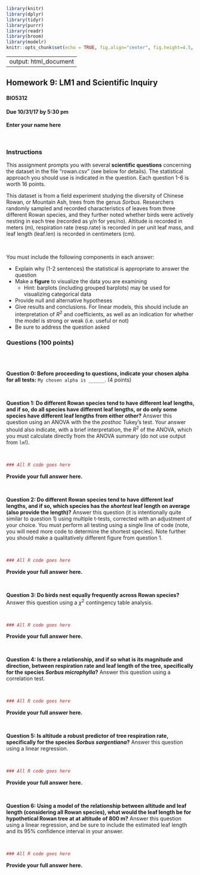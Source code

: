 ```r
library(knitr)
library(dplyr)
library(tidyr)
library(purrr)
library(readr)
library(broom)
library(modelr)
knitr::opts_chunk$set(echo = TRUE, fig.align="center", fig.height=4.5, fig.width=4.5)
```
---
output: html_document
---

## Homework 9: LM1 and Scientific Inquiry
#### BIO5312
#### Due 10/31/17 by 5:30 pm

**Enter your name here**

<br>

### Instructions 

This assignment prompts you with several **scientific questions** concerning the dataset in the file "rowan.csv" (see below for details). The statistical approach you should use is indicated in the question. Each question 1-6 is worth 16 points.

This dataset is from a field experiment studying the diversity of Chinese Rowan, or Mountain Ash, trees from the genus *Sorbus*. Researchers randomly sampled and recorded characteristics of leaves from three different Rowan species, and they further noted whether birds were actively nesting in each tree (recorded as y/n for yes/no). Altitude is recorded in meters (m), respiration rate (resp.rate) is recorded in per unit leaf mass, and leaf length (leaf.len) is recorded in centimeters (cm). 

<br>

You must include the following components in each answer:

+ Explain why (1-2 sentences) the statistical is appropriate to answer the question
+ Make a **figure** to visualize the data you are examining
    + Hint: barplots (including grouped barplots) may be used for visualizing categorical data
+ Provide null and alternative hypotheses
+ Give results and conclusions. For linear models, this should include an interpretation of $R^2$ and coefficients, as well as an indication for whether the model is strong or weak (i.e. useful or not)
+ Be sure to address the question asked

    
### Questions (100 points)

<br><br>


**Question 0: Before proceeding to questions, indicate your chosen alpha for all tests:** `My chosen alpha is ______`. (4 points)

<br>

**Question 1: Do different Rowan species tend to have different leaf lengths, and if so, do all species have different leaf lengths, or do only some species have different leaf lengths from either other?** Answer this question using an ANOVA with the the *posthoc* Tukey's test. Your answer should also indicate, with a brief interpretation, the $R^2$ of the ANOVA, which you must calculate directly from the ANOVA summary (do not use output from `lm`!).

<br>
```r
### All R code goes here
```

**Provide your full answer here.**

<br>

**Question 2: Do different Rowan species tend to have different leaf lengths, and if so, which species has the _shortest_ leaf length on average (also provide the length)?** Answer this question (it is intentionally quite similar to question 1) using multiple t-tests, corrected with an adjustment of your choice. You must perform all testing using a single line of code (note, you will need more code to determine the shortest species). Note further you should make a qualitatively different figure from question 1. 

<br>
```r
### All R code goes here
```

**Provide your full answer here.**

<br>


**Question 3: Do birds nest equally frequently across Rowan species?** Answer this question using a $\chi^2$ contingency table analysis.   

<br>
```r
### All R code goes here
```

**Provide your full answer here.**

<br>

**Question 4: Is there a relationship, and if so what is its magnitude and direction, between respiration rate and leaf length of the tree, specifically for the species _Sorbus microphylla_?** Answer this question using a correlation test.

<br>
```r
### All R code goes here
```

**Provide your full answer here.**

<br>

**Question 5: Is altitude a robust predictor of tree respiration rate, specifically for the species _Sorbus sargentiana_?** Answer this question using a linear regression.

<br>
```r
### All R code goes here
```

**Provide your full answer here.**

<br>

**Question 6: Using a model of the relationship between altitude and leaf length (considering all Rowan species), what would the leaf length be for hypothetical Rowan tree at at altitude of 800 m?** Answer this question using a linear regression, and be sure to include the estimated leaf length and its 95% confidence interval in your answer.

<br>
```r
### All R code goes here
```

**Provide your full answer here.**






